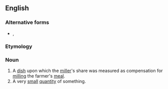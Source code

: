 ==English==

===Alternative forms===
* {{l|en|toll-dish}}, {{l|en|taddle}}

===Etymology===
{{bor|en|sco|}}

===Noun===
{{en-noun}}

# A [[dish]] upon which the [[miller]]'s share was measured as compensation for [[milling]] the farmer's [[meal]].
# A very [[small]] [[quantity]] of something.